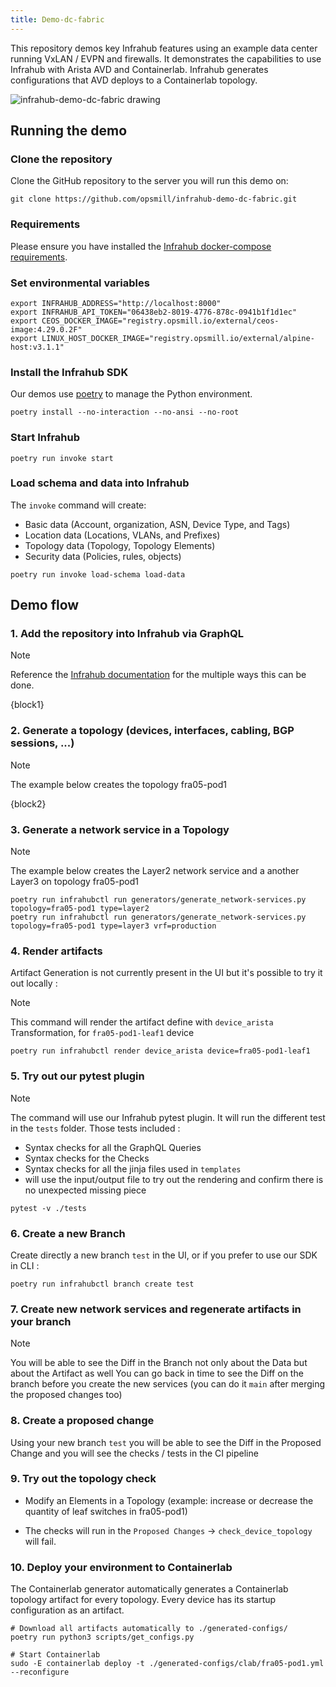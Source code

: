 ```yaml
---
title: Demo-dc-fabric
---
```



This repository demos key Infrahub features using an example data center running VxLAN / EVPN and firewalls. It demonstrates the capabilities to use Infrahub with Arista AVD and Containerlab. Infrahub generates configurations that AVD deploys to a Containerlab topology.

![infrahub-demo-dc-fabric drawing](./infrahub-demo-dc-fabric.excalidraw.svg)

## Running the demo

### Clone the repository

Clone the GitHub repository to the server you will run this demo on:

```shell
git clone https://github.com/opsmill/infrahub-demo-dc-fabric.git
```

### Requirements

Please ensure you have installed the [Infrahub docker-compose requirements](https://docs.infrahub.app/guides/installation#docker-compose).

### Set environmental variables

```shell
export INFRAHUB_ADDRESS="http://localhost:8000"
export INFRAHUB_API_TOKEN="06438eb2-8019-4776-878c-0941b1f1d1ec"
export CEOS_DOCKER_IMAGE="registry.opsmill.io/external/ceos-image:4.29.0.2F"
export LINUX_HOST_DOCKER_IMAGE="registry.opsmill.io/external/alpine-host:v3.1.1"
```

### Install the Infrahub SDK

Our demos use [poetry](https://python-poetry.org/) to manage the Python environment.

```shell
poetry install --no-interaction --no-ansi --no-root
```

### Start Infrahub

```shell
poetry run invoke start
```

### Load schema and data into Infrahub

The `invoke` command will create:

- Basic data (Account, organization, ASN, Device Type, and Tags)
- Location data (Locations, VLANs, and Prefixes)
- Topology data (Topology, Topology Elements)
- Security data (Policies, rules, objects)

```shell
poetry run invoke load-schema load-data
```

## Demo flow

### 1. Add the repository into Infrahub via GraphQL

> [!NOTE]
> Reference the [Infrahub documentation](https://docs.infrahub.app/guides/repository) for the multiple ways this can be done.

<!-- markdownlint-disable -->
<CodeBlock language="graphql">{block1}</CodeBlock>
<!-- markdownlint-restore -->

### 2. Generate a topology (devices, interfaces, cabling, BGP sessions, ...)

> [!NOTE]
> The example below creates the topology fra05-pod1

<!-- markdownlint-disable -->
<CodeBlock language="bash">{block2}</CodeBlock>
<!-- markdownlint-restore -->

### 3. Generate a network service in a Topology

> [!NOTE]
> The example below creates the Layer2 network service and a another Layer3 on topology fra05-pod1

```shell
poetry run infrahubctl run generators/generate_network-services.py topology=fra05-pod1 type=layer2
poetry run infrahubctl run generators/generate_network-services.py topology=fra05-pod1 type=layer3 vrf=production
```

### 4. Render artifacts

Artifact Generation is not currently present in the UI but it's possible to try it out locally :

> [!NOTE]
> This command will render the artifact define with `device_arista` Transformation, for `fra05-pod1-leaf1` device

```shell
poetry run infrahubctl render device_arista device=fra05-pod1-leaf1
```

### 5. Try out our pytest plugin

> [!NOTE]
> The command will use our Infrahub pytest plugin. It will run the different test in the `tests` folder. Those tests included :
>
> - Syntax checks for all the GraphQL Queries
> - Syntax checks for the Checks
> - Syntax checks for all the jinja files used in `templates`
> - will use the input/output file to try out the rendering and confirm there is no unexpected missing piece

```shell
pytest -v ./tests
```

### 6. Create a new Branch

Create directly a new branch `test` in the UI, or if you prefer to use our SDK in CLI :

```shell
poetry run infrahubctl branch create test
```

### 7. Create new network services and regenerate artifacts in your branch

> [!NOTE]
> You will be able to see the Diff in the Branch not only about the Data but about the Artifact as well
> You can go back in time to see the Diff on the branch before you create the new services (you can do it `main` after merging the proposed changes too)

### 8. Create a proposed change

Using your new branch `test` you will be able to see the Diff in the Proposed Change and you will see the checks / tests in the CI pipeline

### 9. Try out  the topology check

- Modify an Elements in a Topology (example: increase or decrease the quantity of leaf switches in fra05-pod1)

- The checks will run in the `Proposed Changes` -> `check_device_topology` will fail.

### 10. Deploy your environment to Containerlab

The Containerlab generator automatically generates a Containerlab topology artifact for every topology. Every device has its startup configuration as an artifact.

```shell
# Download all artifacts automatically to ./generated-configs/
poetry run python3 scripts/get_configs.py

# Start Containerlab
sudo -E containerlab deploy -t ./generated-configs/clab/fra05-pod1.yml --reconfigure
```
